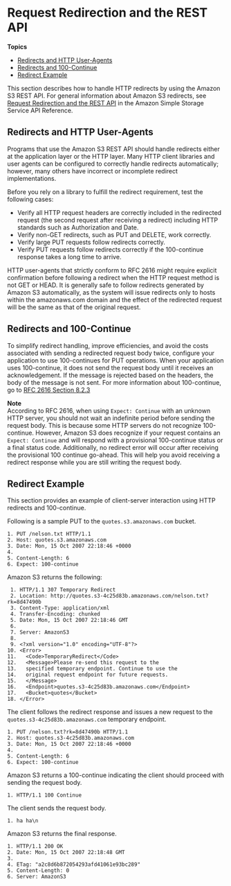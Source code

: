 # Request Redirection and the REST API<a name="RESTRedirect"></a>

**Topics**
+ [Redirects and HTTP User\-Agents](#RESTRedirectHTTPUserAgents)
+ [Redirects and 100\-Continue](#RESTRedirect100Continue)
+ [Redirect Example](#RESTRedirectExample)

This section describes how to handle HTTP redirects by using the Amazon S3 REST API\. For general information about Amazon S3 redirects, see [Request Redirection and the REST API](Redirects.md) in the Amazon Simple Storage Service API Reference\. 

## Redirects and HTTP User\-Agents<a name="RESTRedirectHTTPUserAgents"></a>

Programs that use the Amazon S3 REST API should handle redirects either at the application layer or the HTTP layer\. Many HTTP client libraries and user agents can be configured to correctly handle redirects automatically; however, many others have incorrect or incomplete redirect implementations\. 

 Before you rely on a library to fulfill the redirect requirement, test the following cases: 
+ Verify all HTTP request headers are correctly included in the redirected request \(the second request after receiving a redirect\) including HTTP standards such as Authorization and Date\.
+ Verify non\-GET redirects, such as PUT and DELETE, work correctly\.
+ Verify large PUT requests follow redirects correctly\.
+ Verify PUT requests follow redirects correctly if the 100\-continue response takes a long time to arrive\.

 HTTP user\-agents that strictly conform to RFC 2616 might require explicit confirmation before following a redirect when the HTTP request method is not GET or HEAD\. It is generally safe to follow redirects generated by Amazon S3 automatically, as the system will issue redirects only to hosts within the amazonaws\.com domain and the effect of the redirected request will be the same as that of the original request\. 

## Redirects and 100\-Continue<a name="RESTRedirect100Continue"></a>

To simplify redirect handling, improve efficiencies, and avoid the costs associated with sending a redirected request body twice, configure your application to use 100\-continues for PUT operations\. When your application uses 100\-continue, it does not send the request body until it receives an acknowledgement\. If the message is rejected based on the headers, the body of the message is not sent\. For more information about 100\-continue, go to [RFC 2616 Section 8\.2\.3](http://www.w3.org/Protocols/rfc2616/rfc2616-sec8.html#sec8.2.3) 

**Note**  
According to RFC 2616, when using `Expect: Continue` with an unknown HTTP server, you should not wait an indefinite period before sending the request body\. This is because some HTTP servers do not recognize 100\-continue\. However, Amazon S3 does recognize if your request contains an `Expect: Continue` and will respond with a provisional 100\-continue status or a final status code\. Additionally, no redirect error will occur after receiving the provisional 100 continue go\-ahead\. This will help you avoid receiving a redirect response while you are still writing the request body\. 

## Redirect Example<a name="RESTRedirectExample"></a>

This section provides an example of client\-server interaction using HTTP redirects and 100\-continue\. 

Following is a sample PUT to the `quotes.s3.amazonaws.com` bucket\.

```
1. PUT /nelson.txt HTTP/1.1
2. Host: quotes.s3.amazonaws.com
3. Date: Mon, 15 Oct 2007 22:18:46 +0000
4. 
5. Content-Length: 6
6. Expect: 100-continue
```

Amazon S3 returns the following:

```
 1. HTTP/1.1 307 Temporary Redirect
 2. Location: http://quotes.s3-4c25d83b.amazonaws.com/nelson.txt?rk=8d47490b
 3. Content-Type: application/xml
 4. Transfer-Encoding: chunked
 5. Date: Mon, 15 Oct 2007 22:18:46 GMT
 6. 
 7. Server: AmazonS3
 8. 
 9. <?xml version="1.0" encoding="UTF-8"?>
10. <Error>
11.   <Code>TemporaryRedirect</Code>
12.   <Message>Please re-send this request to the
13.   specified temporary endpoint. Continue to use the
14.   original request endpoint for future requests.
15.   </Message>
16.   <Endpoint>quotes.s3-4c25d83b.amazonaws.com</Endpoint>
17.   <Bucket>quotes</Bucket>
18. </Error>
```

The client follows the redirect response and issues a new request to the `quotes.s3-4c25d83b.amazonaws.com` temporary endpoint\.

```
1. PUT /nelson.txt?rk=8d47490b HTTP/1.1
2. Host: quotes.s3-4c25d83b.amazonaws.com
3. Date: Mon, 15 Oct 2007 22:18:46 +0000
4. 
5. Content-Length: 6
6. Expect: 100-continue
```

Amazon S3 returns a 100\-continue indicating the client should proceed with sending the request body\.

```
1. HTTP/1.1 100 Continue
```

The client sends the request body\.

```
1. ha ha\n
```

Amazon S3 returns the final response\.

```
1. HTTP/1.1 200 OK
2. Date: Mon, 15 Oct 2007 22:18:48 GMT
3. 
4. ETag: "a2c8d6b872054293afd41061e93bc289"
5. Content-Length: 0
6. Server: AmazonS3
```